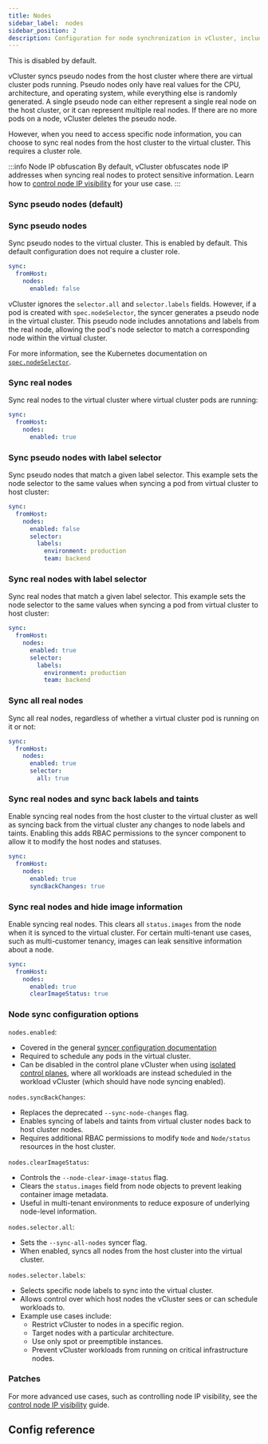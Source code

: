 ```yaml
---
title: Nodes
sidebar_label:  nodes
sidebar_position: 2
description: Configuration for node synchronization in vCluster, including pseudo and real node syncing options.
---
```



This is disabled by default.

vCluster syncs pseudo nodes from the host cluster where there are virtual cluster pods running. Pseudo nodes only have real values for the CPU, architecture, and operating system, while everything else is randomly generated. A single pseudo node can either represent a single real node on the host cluster, or it can represent multiple real nodes. If there are no more pods on a node, vCluster deletes the pseudo node.

However, when you need to access specific node information, you can choose to sync real nodes from the host cluster to the virtual cluster. This requires a cluster role.

:::info Node IP obfuscation
By default, vCluster obfuscates node IP addresses when syncing real nodes to protect sensitive information. Learn how to [control node IP visibility](../../../../learn-how-to/control-node-ip-visibility.mdx) for your use case.
:::

### Sync pseudo nodes (default)

### Sync pseudo nodes

Sync pseudo nodes to the virtual cluster. This is enabled by default. This default configuration does not require a cluster role.

```yaml
sync:
  fromHost:
    nodes:
      enabled: false
```

vCluster ignores the `selector.all` and `selector.labels` fields. However, if a pod is created with `spec.nodeSelector`, the syncer generates a pseudo node in the virtual cluster. This pseudo node includes annotations and labels from the real node, allowing the pod's node selector to match a corresponding node within the virtual cluster.

For more information, see the Kubernetes documentation on [`spec.nodeSelector`](https://kubernetes.io/docs/concepts/scheduling-eviction/assign-pod-node/#nodeselector).

### Sync real nodes

Sync real nodes to the virtual cluster where virtual cluster pods are running:

```yaml
sync:
  fromHost:
    nodes:
      enabled: true
```

### Sync pseudo nodes with label selector

Sync pseudo nodes that match a given label selector. This example sets the node selector to the same values when syncing a pod from virtual cluster to host cluster:

```yaml
sync:
  fromHost:
    nodes:
      enabled: false
      selector:
        labels:
          environment: production
          team: backend
```

### Sync real nodes with label selector

Sync real nodes that match a given label selector. This example sets the node selector to the same values when syncing a pod from virtual cluster to host cluster:
```YAML
sync:
  fromHost:
    nodes:
      enabled: true
      selector:
        labels:
          environment: production
          team: backend
```

### Sync all real nodes

Sync all real nodes, regardless of whether a virtual cluster pod is running on it or not:
```YAML
sync:
  fromHost:
    nodes:
      enabled: true
      selector:
        all: true
```

### Sync real nodes and sync back labels and taints

Enable syncing real nodes from the host cluster to the virtual cluster as well as syncing back from the virtual cluster any changes to node labels and taints. Enabling this adds RBAC permissions to the syncer component to allow it to modify the host nodes and statuses.
```YAML
sync:
  fromHost:
    nodes:
      enabled: true
      syncBackChanges: true
```

### Sync real nodes and hide image information

Enable syncing real nodes. This clears all `status.images` from the node when it is synced to the virtual cluster. For certain multi-tenant use cases, such as multi-customer tenancy, images can leak sensitive information about a node.
```YAML
sync:
  fromHost:
    nodes:
      enabled: true
      clearImageStatus: true
```

### Node sync configuration options

`nodes.enabled`:
- Covered in the general [syncer configuration documentation](/vcluster/configure/vcluster-yaml/sync/)
- Required to schedule any pods in the virtual cluster.
- Can be disabled in the control plane vCluster when using [isolated control planes](../../experimental/isolated-control-plane.mdx), where all workloads are instead scheduled in the workload vCluster (which should have node syncing enabled).

`nodes.syncBackChanges`:
- Replaces the deprecated `--sync-node-changes` flag.
- Enables syncing of labels and taints from virtual cluster nodes back to host cluster nodes.
- Requires additional RBAC permissions to modify `Node` and `Node/status` resources in the host cluster.

`nodes.clearImageStatus`:
- Controls the `--node-clear-image-status` flag.
- Clears the `status.images` field from node objects to prevent leaking container image metadata.
- Useful in multi-tenant environments to reduce exposure of underlying node-level information.

`nodes.selector.all`:
- Sets the `--sync-all-nodes` syncer flag.
- When enabled, syncs all nodes from the host cluster into the virtual cluster.

`nodes.selector.labels`:
- Selects specific node labels to sync into the virtual cluster.
- Allows control over which host nodes the vCluster sees or can schedule workloads to.
- Example use cases include:
  - Restrict vCluster to nodes in a specific region.
  - Target nodes with a particular architecture.
  - Use only spot or preemptible instances.
  - Prevent vCluster workloads from running on critical infrastructure nodes.

### Patches

<Patches resource="nodes" path="status.nodeInfo.operatingSystem" direction="fromHost"  />

For more advanced use cases, such as controlling node IP visibility, see the [control node IP visibility](../../../../learn-how-to/control-node-ip-visibility.mdx) guide.

## Config reference

<SyncNodes/>